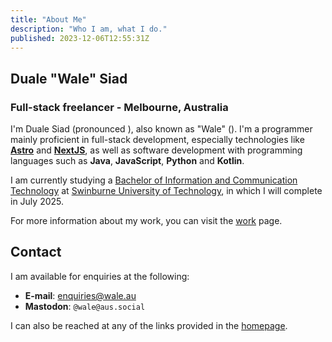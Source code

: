 ```yaml
---
title: "About Me"
description: "Who I am, what I do."
published: 2023-12-06T12:55:31Z
---
```



## Duale "Wale" Siad
### Full-stack freelancer - Melbourne, Australia
I'm Duale Siad (pronounced <IPA transcription="broad" characters="duˈɑː.li ˈsi.æd" phonetic="do-UH-lee SEE-ad" />), also known as "Wale" (<IPA transcription="broad" characters="wɑːli" phonetic="WUH-lee"/>).
I'm a programmer mainly proficient in full-stack development, especially technologies like [**Astro**](https://astro.build) and [**NextJS**](https://nextjs.org), as well as software development with programming languages such as **Java**, **JavaScript**, **Python** and **Kotlin**.

I am currently studying a [Bachelor of Information and Communication Technology](https://www.swinburne.edu.au/course/undergraduate/bachelor-of-information-and-communication-technology/) at [Swinburne University of Technology](https://www.swinburne.edu.au), in which I will complete in July 2025.

For more information about my work, you can visit the [work](/work) page.

## Contact
I am available for enquiries at the following:
- **E-mail**: <a href='mai&#108;to&#58;e%&#54;Eq&#117;irie%&#55;3&#64;&#119;ale&#46;&#97;u'>enqui&#114;ies&#64;&#119;a&#108;e&#46;au</a>
- **Mastodon**: `@wale@aus.social`

I can also be reached at any of the links provided in the [homepage](/).